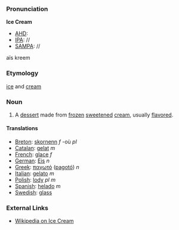 ===Pronunciation===

'''Ice Cream'''
*[[AHD]]:
*[[IPA]]: //
*[[SAMPA]]: //
a&iuml;s kreem

===Etymology===

[[ice]] and [[cream]]

===Noun===
# A [[dessert]] made from [[frozen]] [[sweeten]]ed [[cream]], usually [[flavor]]ed.

====Translations====
*[[Breton]]: [[skornenn]] ''f'' -où ''pl''
*[[Catalan]]: [[gelat]] ''m''
*[[French]]: [[glace]] ''f''
*[[German]]: [[Eis]] ''n''
*[[Greek]]: [[παγωτό]] ([[pagotó]]) ''n''
*[[Italian]]: [[gelato]] ''m''
*[[Polish]]: [[lody]] ''pl m''
*[[Spanish]]: [[helado]] ''m''
*[[Swedish]]: [[glass]]

===External Links===

*[[wikipedia:en:Ice Cream|Wikipedia on Ice Cream]]